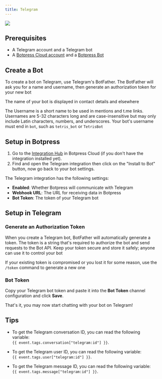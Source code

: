 ```yaml
---
title: Telegram
---
```



<img src="./assets/telegram.png" />

<br />

<YouTube url="https://www.youtube.com/embed/w0-UGm4mu74?si=52rCwXFhJgGrX5Pi" />

## Prerequisites

* A Telegram account and a Telegram bot
* A [Botpress Cloud account](https://sso.botpress.cloud) and a [Botpress Bot](/learn/get-started/quick-start)

## Create a Bot

To create a bot on Telegram, use Telegram's BotFather. The BotFather will ask you for a name and username, then generate an authorization token for your new bot

The name of your bot is displayed in contact details and elsewhere

The Username is a short name to be used in mentions and t.me links. Usernames are 5-32 characters long and are case-insensitive but may only include Latin characters, numbers, and underscores. Your bot's username must end in `bot`, such as `tetris_bot` or `TetrisBot`

## Setup in Botpress

1. Go to the [Integration Hub](https://app.botpress.cloud/hub) in Botpress Cloud (if you don't have the integration installed yet).
2. Find and open the Telegram integration then click on the "Install to Bot" button, now go back to your bot settings.

The Telegram integration has the following settings:

* **Enabled**: Whether Botpress will communicate with Telegram
* **Webhook URL**: The URL for receiving data in Botpress
* **Bot Token**: The token of your Telegram bot

## Setup in Telegram

### Generate an Authorization Token

When you create a Telegram bot, BotFather will automatically generate a token. The token is a string that's required to authorize the bot and send requests to the Bot API. Keep your token secure and store it safely; anyone can use it to control your bot

If your existing token is compromised or you lost it for some reason, use the `/token` command to generate a new one

### Bot Token

Copy your Telegram bot token and paste it into the **Bot Token** channel configuration and click **Save**.

That's it, you may now start chatting with your bot on Telegram!

## Tips

* To get the Telegram conversation ID, you can read the following variable:\
  `{{ event.tags.conversation["telegram:id"] }}`.

* To get the Telegram user ID, you can read the following variable:\
  `{{ event.tags.user["telegram:id"] }}`.

* To get the Telegram message ID, you can read the following variable:\
  `{{ event.tags.message["telegram:id"] }}`.
